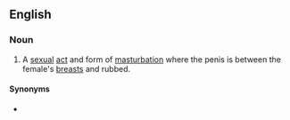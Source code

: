 {{also|titwank}}
==English==

===Noun===
{{en-noun}}

# {{lb|en|vulgar|slang}} A [[sexual]] [[act]] and form of [[masturbation]] where the penis is between the female's [[breast]]s and rubbed.

====Synonyms====
* {{l|en|tit fuck}}